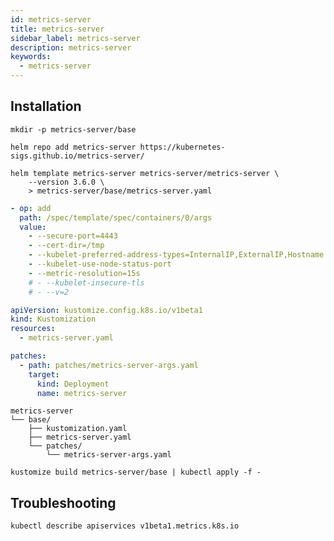 ```yaml
---
id: metrics-server
title: metrics-server
sidebar_label: metrics-server
description: metrics-server
keywords:
  - metrics-server
---
```


## Installation

```shell
mkdir -p metrics-server/base
```

```shell
helm repo add metrics-server https://kubernetes-sigs.github.io/metrics-server/
```

```shell
helm template metrics-server metrics-server/metrics-server \
    --version 3.6.0 \
    > metrics-server/base/metrics-server.yaml
```

```yaml title="metrics-server/base/patch/metrics-server-args.yaml"
- op: add
  path: /spec/template/spec/containers/0/args
  value:
    - --secure-port=4443
    - --cert-dir=/tmp
    - --kubelet-preferred-address-types=InternalIP,ExternalIP,Hostname
    - --kubelet-use-node-status-port
    - --metric-resolution=15s
    # - --kubelet-insecure-tls
    # - --v=2
```

```yaml title="metrics-server/base/kustomization.yaml"
apiVersion: kustomize.config.k8s.io/v1beta1
kind: Kustomization
resources:
  - metrics-server.yaml

patches:
  - path: patches/metrics-server-args.yaml
    target:
      kind: Deployment
      name: metrics-server
```

```shell
metrics-server
└── base/
    ├── kustomization.yaml
    ├── metrics-server.yaml
    └── patches/
        └── metrics-server-args.yaml
```

```shell
kustomize build metrics-server/base | kubectl apply -f -
```

## Troubleshooting

```shell
kubectl describe apiservices v1beta1.metrics.k8s.io
```
